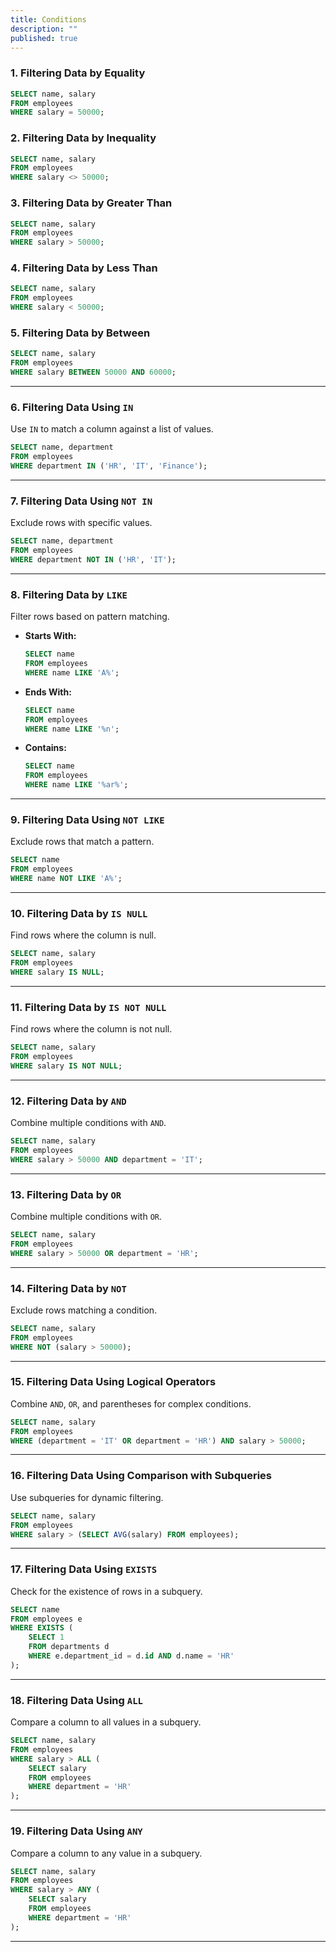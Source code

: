 ```yaml
---
title: Conditions 
description: ""
published: true
---
```


### 1. **Filtering Data by Equality**

```sql
SELECT name, salary
FROM employees
WHERE salary = 50000;
```

### 2. **Filtering Data by Inequality**

```sql
SELECT name, salary
FROM employees
WHERE salary <> 50000;
```

### 3. **Filtering Data by Greater Than**

```sql
SELECT name, salary
FROM employees
WHERE salary > 50000;
```

### 4. **Filtering Data by Less Than**

```sql
SELECT name, salary
FROM employees
WHERE salary < 50000;
```

### 5. **Filtering Data by Between**

```sql
SELECT name, salary
FROM employees
WHERE salary BETWEEN 50000 AND 60000;
```

---

### **6. Filtering Data Using `IN`**

Use `IN` to match a column against a list of values.

```sql
SELECT name, department
FROM employees
WHERE department IN ('HR', 'IT', 'Finance');
```

---

### **7. Filtering Data Using `NOT IN`**

Exclude rows with specific values.

```sql
SELECT name, department
FROM employees
WHERE department NOT IN ('HR', 'IT');
```

---

### **8. Filtering Data by `LIKE`**

Filter rows based on pattern matching.

* **Starts With:**

  ```sql
  SELECT name
  FROM employees
  WHERE name LIKE 'A%';
  ```
* **Ends With:**

  ```sql
  SELECT name
  FROM employees
  WHERE name LIKE '%n';
  ```
* **Contains:**

  ```sql
  SELECT name
  FROM employees
  WHERE name LIKE '%ar%';
  ```

---

### **9. Filtering Data Using `NOT LIKE`**

Exclude rows that match a pattern.

```sql
SELECT name
FROM employees
WHERE name NOT LIKE 'A%';
```

---

### **10. Filtering Data by `IS NULL`**

Find rows where the column is null.

```sql
SELECT name, salary
FROM employees
WHERE salary IS NULL;
```

---

### **11. Filtering Data by `IS NOT NULL`**

Find rows where the column is not null.

```sql
SELECT name, salary
FROM employees
WHERE salary IS NOT NULL;
```

---

### **12. Filtering Data by `AND`**

Combine multiple conditions with `AND`.

```sql
SELECT name, salary
FROM employees
WHERE salary > 50000 AND department = 'IT';
```

---

### **13. Filtering Data by `OR`**

Combine multiple conditions with `OR`.

```sql
SELECT name, salary
FROM employees
WHERE salary > 50000 OR department = 'HR';
```

---

### **14. Filtering Data by `NOT`**

Exclude rows matching a condition.

```sql
SELECT name, salary
FROM employees
WHERE NOT (salary > 50000);
```

---

### **15. Filtering Data Using Logical Operators**

Combine `AND`, `OR`, and parentheses for complex conditions.

```sql
SELECT name, salary
FROM employees
WHERE (department = 'IT' OR department = 'HR') AND salary > 50000;
```

---

### **16. Filtering Data Using Comparison with Subqueries**

Use subqueries for dynamic filtering.

```sql
SELECT name, salary
FROM employees
WHERE salary > (SELECT AVG(salary) FROM employees);
```

---

### **17. Filtering Data Using `EXISTS`**

Check for the existence of rows in a subquery.

```sql
SELECT name
FROM employees e
WHERE EXISTS (
    SELECT 1
    FROM departments d
    WHERE e.department_id = d.id AND d.name = 'HR'
);
```

---

### **18. Filtering Data Using `ALL`**

Compare a column to all values in a subquery.

```sql
SELECT name, salary
FROM employees
WHERE salary > ALL (
    SELECT salary
    FROM employees
    WHERE department = 'HR'
);
```

---

### **19. Filtering Data Using `ANY`**

Compare a column to any value in a subquery.

```sql
SELECT name, salary
FROM employees
WHERE salary > ANY (
    SELECT salary
    FROM employees
    WHERE department = 'HR'
);
```

---
